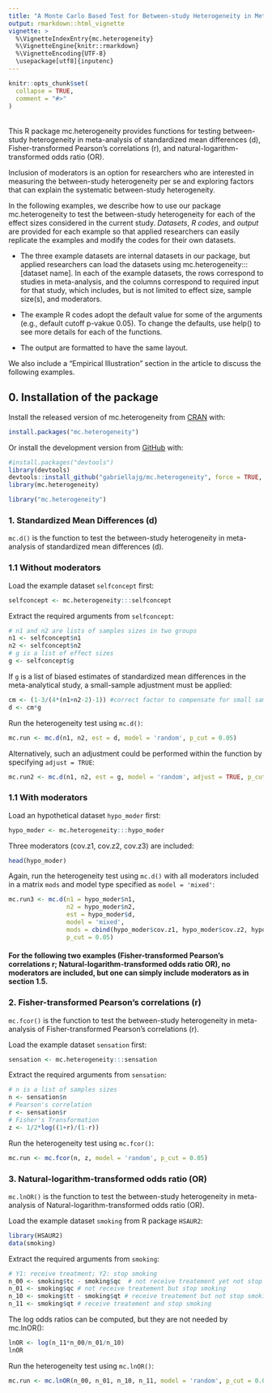 ```yaml
---
title: "A Monte Carlo Based Test for Between-study Heterogeneity in Meta-Analysis"
output: rmarkdown::html_vignette
vignette: >
  %\VignetteIndexEntry{mc.heterogeneity}
  %\VignetteEngine{knitr::rmarkdown}
  %\VignetteEncoding{UTF-8}
  \usepackage[utf8]{inputenc}
---
```


```r
knitr::opts_chunk$set(
  collapse = TRUE,
  comment = "#>"
)
```

###### 

This R package mc.heterogeneity provides functions for testing between-study heterogeneity in meta-analysis of standardized mean differences (d), Fisher-transformed Pearson's correlations (r), and natural-logarithm-transformed odds ratio (OR). 

Inclusion of moderators is an option for researchers who are interested in measuring the between-study heterogeneity per se and exploring factors that can explain the systematic between-study heterogeneity. 

In the following examples, we describe how to use our package mc.heterogeneity to test the between-study heterogeneity for each of the effect sizes considered in the current study. *Datasets*, *R codes*, and *output* are provided for each example so that applied researchers can easily replicate the examples and modify the codes for their own datasets. 

* The three example datasets are internal datasets in our package, but applied researchers can load the datasets using mc.heterogeneity:::[dataset name]. In each of the example datasets, the rows correspond to studies in meta-analysis, and the columns correspond to required input for that study, which includes, but is not limited to effect size, sample size(s), and moderators. 

* The example R codes adopt the default value for some of the arguments (e.g., default cutoff p-vakue 0.05). To change the defaults, use help() to see more details for each of the functions. 

* The output are formatted to have the same layout. 

We also include a "Empirical Illustration" section in the article to discuss the following examples. 

## 0. Installation of the package

Install the released version of mc.heterogeneity from [CRAN](https://CRAN.R-project.org) with:

```r
install.packages("mc.heterogeneity")
```

Or install the development version from [GitHub](https://github.com/gabriellajg/mc.heterogeneity) with:

```r
#install.packages("devtools")
library(devtools)
devtools::install_github("gabriellajg/mc.heterogeneity", force = TRUE, build_vignettes = TRUE)
library(mc.heterogeneity)
```

```r
library("mc.heterogeneity")
```

### 1. Standardized Mean Differences (d)

`mc.d()` is the function to test the between-study heterogeneity in meta-analysis of standardized mean differences (d). 

### 1.1 Without moderators

Load the example dataset `selfconcept` first: 

```r
selfconcept <- mc.heterogeneity:::selfconcept
```

Extract the required arguments from `selfconcept`:
```r
# n1 and n2 are lists of samples sizes in two groups
n1 <- selfconcept$n1
n2 <- selfconcept$n2
# g is a list of effect sizes
g <- selfconcept$g
```

If `g` is a list of biased estimates of standardized mean differences in the meta-analytical study, a small-sample adjustment must be applied:

```r
cm <- (1-3/(4*(n1+n2-2)-1)) #correct factor to compensate for small sample bias (Hedges, 1981)
d <- cm*g
```

Run the heterogeneity test using `mc.d()`:

```r
mc.run <- mc.d(n1, n2, est = d, model = 'random', p_cut = 0.05)
```

Alternatively, such an adjustment could be performed within the function by specifying `adjust = TRUE`:

```r
mc.run2 <- mc.d(n1, n2, est = g, model = 'random', adjust = TRUE, p_cut = 0.05)
```

### 1.1 With moderators

Load an hypothetical dataset `hypo_moder` first: 

```r
hypo_moder <- mc.heterogeneity:::hypo_moder
```

Three moderators (cov.z1, cov.z2, cov.z3) are included: 

```r
head(hypo_moder)
```

Again, run the heterogeneity test using `mc.d()` with all moderators included in a matrix `mods` and model type specified as `model = 'mixed'`:

```r
mc.run3 <- mc.d(n1 = hypo_moder$n1, 
                n2 = hypo_moder$n2, 
                est = hypo_moder$d, 
                model = 'mixed', 
                mods = cbind(hypo_moder$cov.z1, hypo_moder$cov.z2, hypo_moder$cov.z1), 
                p_cut = 0.05)
```

#### For the following two examples (Fisher-transformed Pearson's correlations r; Natural-logarithm-transformed odds ratio OR), no moderators are included, but one can simply include moderators as in section 1.5. 

### 2. Fisher-transformed Pearson's correlations (r)

`mc.fcor()` is the function to test the between-study heterogeneity in meta-analysis of Fisher-transformed Pearson's correlations (r). 

Load the example dataset `sensation` first: 

```r
sensation <- mc.heterogeneity:::sensation
```

Extract the required arguments from `sensation`:

```r
# n is a list of samples sizes
n <- sensation$n
# Pearson's correlation
r <- sensation$r
# Fisher's Transformation
z <- 1/2*log((1+r)/(1-r))
```

Run the heterogeneity test using `mc.fcor()`:

```r
mc.run <- mc.fcor(n, z, model = 'random', p_cut = 0.05)
```

### 3. Natural-logarithm-transformed odds ratio (OR)

`mc.lnOR()` is the function to test the between-study heterogeneity in meta-analysis of Natural-logarithm-transformed odds ratio (OR). 

Load the example dataset `smoking` from R package `HSAUR2`: 

```r
library(HSAUR2)
data(smoking)
```

Extract the required arguments from `smoking`:

```r
# Y1: receive treatment; Y2: stop smoking
n_00 <- smoking$tc - smoking$qc  # not receive treatement yet not stop smoking
n_01 <- smoking$qc # not receive treatement but stop smoking
n_10 <- smoking$tt - smoking$qt # receive treatement but not stop smoking
n_11 <- smoking$qt # receive treatement and stop smoking
```

The log odds ratios can be computed, but they are not needed by mc.lnOR():

```r
lnOR <- log(n_11*n_00/n_01/n_10)
lnOR
```

Run the heterogeneity test using `mc.lnOR()`:

```r
mc.run <- mc.lnOR(n_00, n_01, n_10, n_11, model = 'random', p_cut = 0.05)
```


